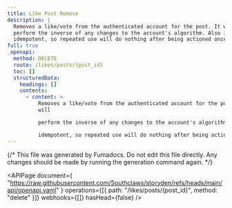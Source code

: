 ```yaml
---
title: Like Post Remove
description: |
  Removes a like/vote from the authenticated account for the post. It will
  perform the inverse of any changes to the account's algorithm. Also is
  idempotent, so repeated use will do nothing after being actioned once.
full: true
_openapi:
  method: DELETE
  route: /likes/posts/{post_id}
  toc: []
  structuredData:
    headings: []
    contents:
      - content: >
          Removes a like/vote from the authenticated account for the post. It
          will

          perform the inverse of any changes to the account's algorithm. Also is

          idempotent, so repeated use will do nothing after being actioned once.
---
```


{/* This file was generated by Fumadocs. Do not edit this file directly. Any changes should be made by running the generation command again. */}

<APIPage
  document={
    "https://raw.githubusercontent.com/Southclaws/storyden/refs/heads/main/api/openapi.yaml"
  }
  operations={[{ path: "/likes/posts/{post_id}", method: "delete" }]}
  webhooks={[]}
  hasHead={false}
/>
